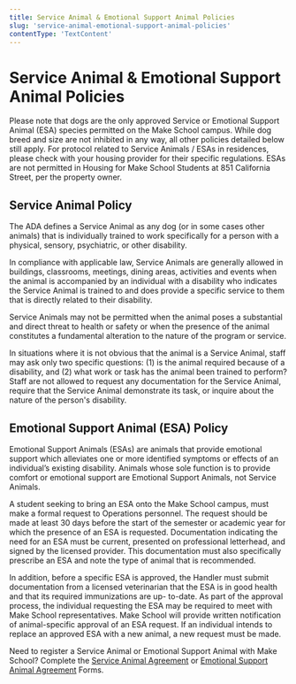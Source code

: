 ```yaml
---
title: Service Animal & Emotional Support Animal Policies
slug: 'service-animal-emotional-support-animal-policies'
contentType: 'TextContent'
---
```


# Service Animal & Emotional Support Animal Policies

Please note that dogs are the only approved Service or Emotional Support Animal (ESA) species
permitted on the Make School campus. While dog breed and size are not inhibited in any way, all
other policies detailed below still apply. For protocol related to Service Animals / ESAs in
residences, please check with your housing provider for their specific regulations. ESAs are not
permitted in Housing for Make School Students at 851 California Street, per the property owner.

## Service Animal Policy

The ADA defines a Service Animal as any dog (or in some cases other animals) that is individually
trained to work specifically for a person with a physical, sensory, psychiatric, or other
disability.

In compliance with applicable law, Service Animals are generally allowed in buildings, classrooms,
meetings, dining areas, activities and events when the animal is accompanied by an individual with a
disability who indicates the Service Animal is trained to and does provide a specific service to
them that is directly related to their disability.

Service Animals may not be permitted when the animal poses a substantial and direct threat to health
or safety or when the presence of the animal constitutes a fundamental alteration to the nature of
the program or service.

In situations where it is not obvious that the animal is a Service Animal, staff may ask only two
specific questions: (1) is the animal required because of a disability, and (2) what work or task
has the animal been trained to perform? Staff are not allowed to request any documentation for the
Service Animal, require that the Service Animal demonstrate its task, or inquire about the nature of
the person's disability.

## Emotional Support Animal (ESA) Policy

Emotional Support Animals (ESAs) are animals that provide emotional support which alleviates one or
more identified symptoms or effects of an individual’s existing disability. Animals whose sole
function is to provide comfort or emotional support are Emotional Support Animals, not Service
Animals.

A student seeking to bring an ESA onto the Make School campus, must make a formal request to
Operations personnel. The request should be made at least 30 days before the start of the semester
or academic year for which the presence of an ESA is requested. Documentation indicating the need
for an ESA must be current, presented on professional letterhead, and signed by the licensed
provider. This documentation must also specifically prescribe an ESA and note the type of animal
that is recommended.

In addition, before a specific ESA is approved, the Handler must submit documentation from a
licensed veterinarian that the ESA is in good health and that its required immunizations are up-
to-date. As part of the approval process, the individual requesting the ESA may be required to meet
with Make School representatives. Make School will provide written notification of animal-specific
approval of an ESA request. If an individual intends to replace an approved ESA with a new animal, a
new request must be made.

Need to register a Service Animal or Emotional Support Animal with Make School? Complete the
[Service Animal Agreement](http://make.sc/service-animal-agreement) or
[Emotional Support Animal Agreement](http://make.sc/esa-agreement) Forms.
